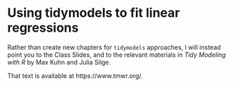 # Using tidymodels to fit linear regressions

Rather than create new chapters for `tidymodels` approaches, I will instead point you to the Class Slides, and to the relevant materials in *Tidy Modeling with R* by Max Kuhn and Julia Silge.

That text is available at https://www.tmwr.org/.



